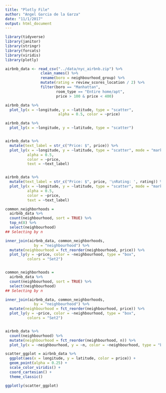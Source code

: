 ```yaml
---
title: "Plotly File"
author: "Angel Garcia de la Garza"
date: "11/1/2017"
output: html_document
---
```


```r

library(tidyverse)
library(janitor)
library(stringr)
library(forcats)
library(viridis)
library(plotly)

```


```r

airbnb_data <- read_csv("../data/nyc_airbnb.zip") %>%
                clean_names() %>%
                rename(boro = neighbourhood_group) %>% 
                mutate(rating = review_scores_location / 2) %>% 
                filter(boro == "Manhattan",
                       room_type == "Entire home/apt",
                       price > 100 & price < 400)


```


```r


airbnb_data %>%
  plot_ly(x = ~longitude, y = ~latitude, type = "scatter",
                        alpha = 0.5, color = ~price)

airbnb_data %>%
  plot_ly(x = ~longitude, y = ~latitude, type = "scatter")


airbnb_data %>%
  mutate(text_label = str_c("Price: $", price)) %>% 
  plot_ly(x = ~longitude, y = ~latitude, type = "scatter", mode = "markers",
          alpha = 0.5, 
          color = ~price,
          text = ~text_label)


airbnb_data %>%
  mutate(text_label = str_c("Price: $", price, '\nRating: ', rating)) %>% 
  plot_ly(x = ~longitude, y = ~latitude, type = "scatter", mode = "markers",
          alpha = 0.5, 
          color = ~price,
          text = ~text_label)


```



```r

common_neighborhoods =
  airbnb_data %>% 
  count(neighbourhood, sort = TRUE) %>% 
  top_n(8) %>% 
  select(neighbourhood)
## Selecting by n

inner_join(airbnb_data, common_neighborhoods,
             by = "neighbourhood") %>% 
  mutate(neighbourhood = fct_reorder(neighbourhood, price)) %>% 
  plot_ly(y = ~price, color = ~neighbourhood, type = "box",
          colors = "Set2")


common_neighborhoods =
  airbnb_data %>% 
  count(neighbourhood, sort = TRUE) %>% 
  select(neighbourhood)
## Selecting by n

inner_join(airbnb_data, common_neighborhoods,
             by = "neighbourhood") %>% 
  mutate(neighbourhood = fct_reorder(neighbourhood, price)) %>% 
  plot_ly(y = ~price, color = ~neighbourhood, type = "box",
          colors = "Set2")



```


```r

airbnb_data %>% 
  count(neighbourhood) %>% 
  mutate(neighbourhood = fct_reorder(neighbourhood, n)) %>% 
  plot_ly(x = ~neighbourhood, y = ~n, color = ~neighbourhood, type = "bar")


```

```r

scatter_ggplot = airbnb_data %>%
  ggplot(aes(x = longitude, y = latitude, color = price)) +
  geom_point(alpha = 0.25) +
  scale_color_viridis() +
  coord_cartesian() +
  theme_classic()

ggplotly(scatter_ggplot)

```

